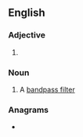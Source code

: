 {{also|band-pass}}
==English==

===Adjective===
{{en-adj|-}}

# {{alternative spelling of|en|band-pass}}

===Noun===
{{en-noun}}

# A [[bandpass filter]]

===Anagrams===
* {{anagrams|en|a=aabdnpss|passband}}